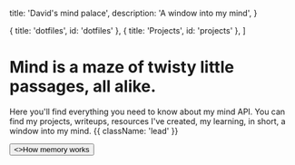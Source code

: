 
  title: 'David\'s mind palace',
  description: 'A window into my mind',
}

  { title: 'dotfiles', id: 'dotfiles' },
  { title: 'Projects', id: 'projects' },
]

<HeroPattern />

# Mind is a maze of twisty little passages, all alike.

Here you'll find everything you need to know about my mind API. You can find my projects, writeups, resources I've created, my learning, in short, a window into my mind. {{ className: 'lead' }}

<div className="not-prose mt-6 mb-16 flex gap-3">
  <Button href="/how-memory-works" arrow="right">
    <>How memory works</>
  </Button>
</div>

<Dotfiles />

<Projects />
